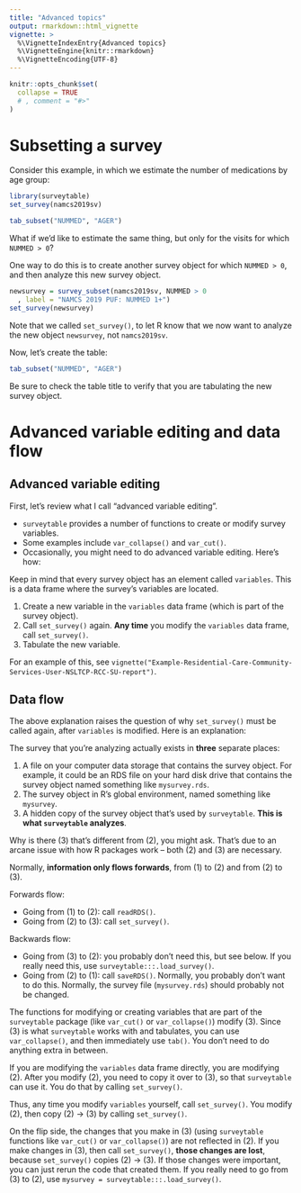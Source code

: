 ```yaml
---
title: "Advanced topics"
output: rmarkdown::html_vignette
vignette: >
  %\VignetteIndexEntry{Advanced topics}
  %\VignetteEngine{knitr::rmarkdown}
  %\VignetteEncoding{UTF-8}
---
```


```r
knitr::opts_chunk$set(
  collapse = TRUE
  # , comment = "#>"
)
```

# Subsetting a survey

Consider this example, in which we estimate the number of medications by age group:

```r
library(surveytable)
set_survey(namcs2019sv)
```

```r
tab_subset("NUMMED", "AGER")
```

What if we'd like to estimate the same thing, but only for the visits for which `NUMMED > 0`?

One way to do this is to create another survey object for which `NUMMED > 0`, and then analyze this new survey object. 

```r
newsurvey = survey_subset(namcs2019sv, NUMMED > 0
  , label = "NAMCS 2019 PUF: NUMMED 1+")
set_survey(newsurvey)
```

Note that we called `set_survey()`, to let R know that we now want to analyze the new object `newsurvey`, not `namcs2019sv`. 

Now, let's create the table:

```r
tab_subset("NUMMED", "AGER")
```

Be sure to check the table title to verify that you are tabulating the new survey object. 

# Advanced variable editing and data flow

## Advanced variable editing

First, let's review what I call "advanced variable editing".

* `surveytable` provides a number of functions to create or modify survey variables. 
* Some examples include `var_collapse()` and `var_cut()`.
* Occasionally, you might need to do advanced variable editing. Here's how:

Keep in mind that every survey object has an element called `variables`. This is a data frame where the survey's variables are located. 

1. Create a new variable in the `variables` data frame (which is part of the survey object).
2. Call `set_survey()` again. **Any time** you modify the `variables` data frame, call `set_survey()`.
3. Tabulate the new variable.

For an example of this, see `vignette("Example-Residential-Care-Community-Services-User-NSLTCP-RCC-SU-report")`.

## Data flow

The above explanation raises the question of why `set_survey()` must be called again, after `variables` is modified. Here is an explanation:

The survey that you're analyzing actually exists in **three** separate places: 

1. A file on your computer data storage that contains the survey object. For example, it could be an RDS file on your hard disk drive that contains the survey object named something like `mysurvey.rds`.
2. The survey object in R's global environment, named something like `mysurvey`.
3. A hidden copy of the survey object that's used by `surveytable`. **This is what `surveytable` analyzes**. 

Why is there (3) that's different from (2), you might ask. That's due to an arcane issue with how R packages work -- both (2) and (3) are necessary. 

Normally, **information only flows forwards**, from (1) to (2) and from (2) to (3). 

Forwards flow:

* Going from (1) to (2): call `readRDS()`.
* Going from (2) to (3): call `set_survey()`.

Backwards flow:

* Going from (3) to (2): you probably don't need this, but see below. If you really need this, use `surveytable:::.load_survey()`.
* Going from (2) to (1): call `saveRDS()`. Normally, you probably don't want to do this. Normally, the survey file (`mysurvey.rds`) should probably not be changed. 

The functions for modifying or creating variables that are part of the `surveytable` package (like `var_cut()` or `var_collapse()`) modify (3). Since (3) is what `surveytable` works with and tabulates, you can use `var_collapse()`, and then immediately use `tab()`. You don't need to do anything extra in between. 

If you are modifying the `variables` data frame directly, you are modifying (2). After you modify (2), you need to copy it over to (3), so that `surveytable` can use it. You do that by calling `set_survey()`. 

Thus, any time you modify `variables` yourself, call `set_survey()`. You modify (2), then copy (2) -> (3) by calling `set_survey()`. 

On the flip side, the changes that you make in (3) (using `surveytable` functions like `var_cut()` or `var_collapse()`) are not reflected in (2). If you make changes in (3), then call `set_survey()`, **those changes are lost**, because `set_survey()` copies (2) -> (3). If those changes were important, you can just rerun the code that created them. If you really need to go from (3) to (2), use `mysurvey = surveytable:::.load_survey()`.

